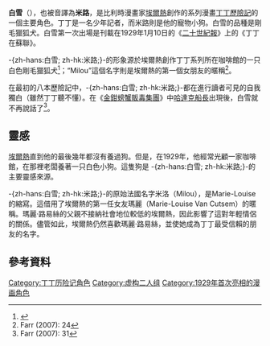 {{Infobox comics character
<!--Wikipedia:WikiProject Comics-->
| character_name = 白雪
| image= 
| caption = 丁丁和-{zh-hans:白雪; zh-hk:米路;}- 作者[[埃尔热|埃尔热]]
| publisher = {{tsl|en|Casterman|Casterman}} (比利时)
| debut          = ''[[Tintin_in_the_Land_of_the_Soviets|Tintin in the Land of the Soviets]]'' (''[[丁丁在苏联|丁丁在苏联]]'')(1929年1月10日)
| creators       = [[Hergé|Hergé]]
| full_name      = 白雪<br/>Milou
| species        = 剛毛獵狐犬
| supports       = 丁丁
}}
'''白雪'''（{{lang-fr|Milou}}），也被音譯為'''米路'''，是比利時漫畫家[[埃尔热|埃爾熱]]創作的系列漫畫[[丁丁历险记|丁丁歷險記]]的一個主要角色。丁丁是一名少年記者，而米路則是他的寵物小狗。白雪的品種是剛毛獵狐犬。白雪第一次出場是刊載在1929年1月10日的《[[二十世紀報|二十世紀報]]》上的《丁丁在蘇聯》。

-{zh-hans:白雪; zh-hk:米路;}-的形象源於埃爾熱創作丁丁系列所在咖啡館的一只白色剛毛獵狐犬<ref>{{cite web|title=Snowy : Real life inspiration|url=http://us.tintin.com/meet-the-characters/snowy/|work=Characters of Tintin|publisher=Official Hergé website|accessdate=3 March 2014|archive-date=2014-11-28|archive-url=https://web.archive.org/web/20141128105711/http://us.tintin.com/meet-the-characters/snowy/|dead-url=no}}</ref>；“Milou”這個名字則是埃爾熱的第一個女朋友的暱稱<ref name=f24>Farr (2007): 24</ref>。

在最初的八本歷險記中，-{zh-hans:白雪; zh-hk:米路;}-都在進行讀者可見的自我獨白（雖然丁丁聽不懂）。在《[[金鉗螃蟹販毒集團|金鉗螃蟹販毒集團]]》中[[哈達克船長|哈達克船長]]出現後，白雪就不再說話了<ref name=f31>Farr (2007): 31</ref>。

==靈感==
[[埃爾熱|埃爾熱]]直到他的最後幾年都沒有養過狗。但是，在1929年，他經常光顧一家咖啡館，在那裡老闆養著一只白色小狗。這隻狗是
-{zh-hans:白雪; zh-hk:米路;}-的主要靈感來源。

-{zh-hans:白雪; zh-hk:米路;}-的原始法國名字米洛（Milou），是Marie-Louise的縮寫。這借用了埃爾熱的第一任女友瑪麗（Marie-Louise Van Cutsem）的暱稱。瑪麗·路易絲的父親不接納社會地位較低的埃爾熱，因此影響了這對年輕情侶的關係。儘管如此，埃爾熱仍然喜歡瑪麗·路易絲，並使她成為丁丁最受信賴的朋友的名字。

==參考資料==
{{reflist}}

{{丁丁歷險記}}

[[Category:丁丁历险记角色|Category:丁丁历险记角色]]
[[Category:虚构二人组|Category:虚构二人组]]
[[Category:1929年首次亮相的漫画角色|Category:1929年首次亮相的漫画角色]]